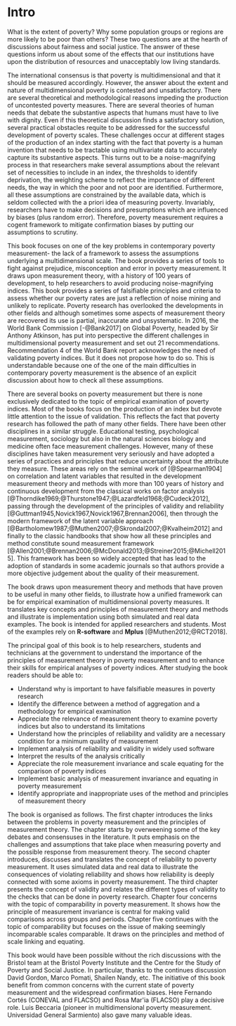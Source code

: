 
# Intro {-}

What is the extent of poverty? Why some population groups or regions are more likely to be poor than others? These two questions are at the hearth of discussions about fairness and social justice. The answer of these questions inform us about some of the effects that our institutions have upon the distribution of resources and unacceptably low living standards.

The international consensus is that poverty is multidimensional and that it should be measured accordingly. However, the answer about the extent and nature of multidimensional poverty is contested and unsatisfactory. There are several theoretical and methodological reasons impeding the production of uncontested poverty measures. There are several theories of human needs that debate the substantive aspects that humans must have to live with dignity. Even if this theoretical discussion finds a satisfactory solution, several practical obstacles requite to be addressed for the successful development of poverty scales. These challenges occur at different stages of the production of an index starting with the fact that poverty is a human invention that needs to be tractable using multivariate data to accurately capture its substantive aspects. This turns out to be a noise-magnifying process in that researchers make several assumptions about the relevant set of necessities to include in an index, the thresholds to identify deprivation, the weighting scheme to reflect the importance of different needs, the way in which the poor and not poor are identified. Furthermore, all these assumptions are constrained by the available data, which is seldom collected with the a priori idea of measuring poverty. Invariably, researchers have to make decisions and presumptions which are influenced by biases (plus random error). Therefore, poverty measurement requires a cogent framework to mitigate confirmation biases by putting our assumptions to scrutiny. 

This book focuses on one of the key problems in contemporary poverty measurement- the lack of a framework to assess the assumptions underlying a multidimensional scale. The book provides a series of tools to fight against prejudice, misconception and error in poverty measurement. It draws upon measurement theory, with a history of 100 years of development, to help researchers to avoid producing noise-magnifying indices. This book provides a series of falsifiable principles and criteria to assess whether our poverty rates are just a reflection of noise mining and unlikely to replicate. Poverty research has overlooked the developments in other fields and although sometimes some aspects of measurement theory are recovered its use is partial, inaccurate and unsystematic. In 2016, the World Bank Commission [-@Bank2017] on Global Poverty, headed by Sir Anthony Atkinson, has put into perspective the different challenges in multidimensional poverty measurement and set out 21 recommendations. Recommendation 4 of the World Bank report acknowledges the need of validating poverty indices. But it does not propose how to do so. This is understandable because one of the one of the main difficulties in contemporary poverty measurement is the absence of an explicit discussion about how to check all these assumptions.

There are several books on poverty measurement but there is none exclusively dedicated to the topic of empirical examination of poverty indices. Most of the books focus on the production of an index but devote little attention to the issue of validation. This reflects the fact that poverty research has followed the path of many other fields. There have been other disciplines in a similar struggle. Educational testing, psychological measurement, sociology but also in the natural sciences biology and medicine often face measurement challenges. However, many of these disciplines have taken measurement very seriously and have adopted a series of practices and principles that reduce uncertainty about the attribute they measure. These areas rely on the seminal work of [@Spearman1904] on correlation and latent variables that resulted in the development measurement theory and methods with more than 100 years of history and continuous development from the classical works on factor analysis [@Thorndike1969;@Thurstone1947;@Lazardfeld1968;@Cudeck2012], passing through the development of the principles of validity and reliability [@Guttman1945,Novick1967,Novick1967,Brennan2006], then through the modern framework of the latent variable approach [@Bartholomew1987;@Muthen2007;@Skrondal2007;@Kvalheim2012] and finally to the classic handbooks that show how all these principles and method constitute sound measurement framework [@Allen2001;@Brennan2006;@McDonald2013;@Streiner2015;@Michell2015]. This framework has been so widely accepted that has lead to the adoption of standards in some academic journals so that authors provide a more objective judgement about the quality of their measurement. 

The book draws upon measurement theory and methods that have proven to be useful in many other fields, to illustrate how a unified framework can be for empirical examination of multidimensional poverty measures. It translates key concepts and principles of measurement theory and methods and illustrate is implementation using both simulated and real data examples. The book is intended for applied researchers and students. Most of the examples rely on **R-software** and **Mplus** [@Muthen2012;@RCT2018]. 

The principal goal of this book is to help researchers, students and technicians at the government to understand the importance of the principles of measurement theory in poverty measurement and to enhance their skills for empirical analyses of poverty indices. After studying the book readers should be able to:

* Understand why is important to have falsifiable measures in poverty research
* Identify the difference between a method of aggregation and a methodology for empirical examination
* Appreciate the relevance of measurement theory to examine poverty indices but also to understand its limitations
* Understand how the principles of reliability and validity are a necessary condition for a minimum quality of measurement
* Implement analysis of reliability and validity in widely used software
* Interpret the results of the analysis critically 
* Appreciate the role measurement invariance and scale equating for the comparison of poverty indices 
* Implement basic analysis of measurement invariance and equating in poverty measurement
* Identify appropriate and inappropriate uses of the method and principles of measurement theory

The book is organised as follows. The first chapter introduces the links between the problems in poverty measurement and the principles of measurement theory. The chapter starts by overweening some of the key debates and consensuses in the literature. It puts emphasis on the challenges and assumptions that take place when measuring poverty and the possible response from measurement theory. The second chapter introduces, discusses and translates the concept of reliability to poverty measurement. It uses simulated data and real data to illustrate the consequences of violating reliability and shows how reliability is deeply connected with some axioms in poverty measurement. The third chapter presents the concept of validity and relates the different types of validity to the checks that can be done in poverty research. Chapter four concerns with the topic of comparability in poverty measurement. It shows how the principle of measurement invariance is central for making valid comparisons across groups and periods. Chapter five continues with the topic of comparability but focuses on the issue of making seemingly incomparable scales comparable. It draws on the principles and method of scale linking and equating. 

This book would have been possible without the rich discussions with the Bristol team at the Bristol Poverty Institute and the Centre for the Study of Poverty and Social Justice. In particular, thanks to the continues discussion David Gordon, Marco Pomati, Shailen Nandy, etc. The initiative of this book benefit from common concerns with the current state of poverty measurement and the widespread confirmation biases. Here Fernando Cortés (CONEVAL and FLACSO) and Rosa Mar\'ia (FLACSO) play a decisive role. Luis Beccaria (pioneer in multidimensional poverty measurement. Universidad General Sarmiento) also gave many valuable ideas. 




